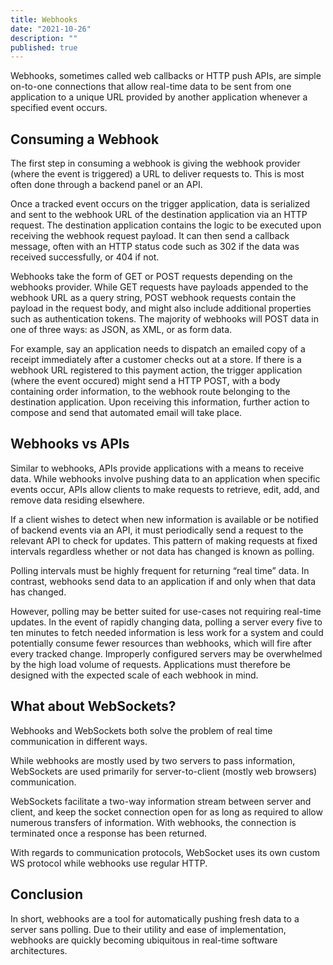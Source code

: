 ```yaml
---
title: Webhooks
date: "2021-10-26"
description: ""
published: true
---
```


Webhooks, sometimes called web callbacks or HTTP push APIs, are simple on-to-one connections that allow real-time data to be sent from one application to a unique URL provided by another application whenever a specified event occurs.

## Consuming a Webhook

The first step in consuming a webhook is giving the webhook provider (where the event is triggered) a URL to deliver requests to. This is most often done through a backend panel or an API.

Once a tracked event occurs on the trigger application, data is serialized and sent to the webhook URL of the destination application via an HTTP request. The destination application contains the logic to be executed upon receiving the webhook request payload. It can then send a callback message, often with an HTTP status code such as 302 if the data was received successfully, or 404 if not.

Webhooks take the form of GET or POST requests depending on the webhooks provider. While GET requests have payloads appended to the webhook URL as a query string, POST webhook requests contain the payload in the request body, and might also include additional properties such as authentication tokens. The majority of webhooks will POST data in one of three ways: as JSON, as XML, or as form data.

For example, say an application needs to dispatch an emailed copy of a receipt immediately after a customer checks out at a store. If there is a webhook URL registered to this payment action, the trigger application (where the event occured) might send a HTTP POST, with a body containing order information, to the webhook route belonging to the destination application. Upon receiving this information, further action to compose and send that automated email will take place.

## Webhooks vs APIs

Similar to webhooks, APIs provide applications with a means to receive data. While webhooks involve pushing data to an application when specific events occur, APIs allow clients to make requests to retrieve, edit, add, and remove data residing elsewhere.

If a client wishes to detect when new information is available or be notified of backend events via an API, it must periodically send a request to the relevant API to check for updates. This pattern of making requests at fixed intervals regardless whether or not data has changed is known as polling.

Polling intervals must be highly frequent for returning “real time” data. In contrast, webhooks send data to an application if and only when that data has changed.

However, polling may be better suited for use-cases not requiring real-time updates. In the event of rapidly changing data, polling a server every five to ten minutes to fetch needed information is less work for a system and could potentially consume fewer resources than webhooks, which will fire after every tracked change. Improperly configured servers may be overwhelmed by the high load volume of requests. Applications must therefore be designed with the expected scale of each webhook in mind.

## What about WebSockets?

Webhooks and WebSockets both solve the problem of real time communication in different ways.

While webhooks are mostly used by two servers to pass information, WebSockets are used primarily for server-to-client (mostly web browsers) communication.

WebSockets facilitate a two-way information stream between server and client, and keep the socket connection open for as long as required to allow numerous transfers of information. With webhooks, the connection is terminated once a response has been returned.

With regards to communication protocols, WebSocket uses its own custom WS protocol while webhooks use regular HTTP.

## Conclusion

In short, webhooks are a tool for automatically pushing fresh data to a server sans polling. Due to their utility and ease of implementation, webhooks are quickly becoming ubiquitous in real-time software architectures.
